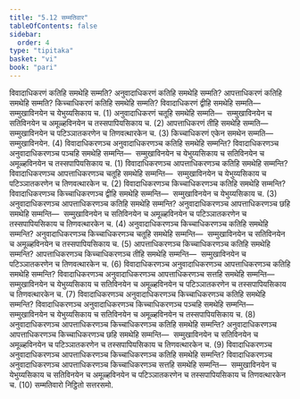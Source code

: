 ```yaml
---
title: "5.12 सम्मतिवार"
tableOfContents: false
sidebar:
  order: 4
type: "tipitaka"
basket: "vi"
book: "pari"
---
```



<DynamicBreadcrumb />

<Division number="307" book="pari">

<Paragraph number="1331" book="pari">
विवादाधिकरणं कतिहि समथेहि सम्मति? अनुवादाधिकरणं कतिहि समथेहि सम्मति? आपत्ताधिकरणं कतिहि समथेहि सम्मति? किच्चाधिकरणं कतिहि समथेहि सम्मति?
</Paragraph>

<Paragraph number="1332" book="pari">
विवादाधिकरणं द्वीहि समथेहि सम्मति—  सम्मुखाविनयेन च येभुय्यसिकाय च. (1)
</Paragraph>

<Paragraph number="1333" book="pari">
अनुवादाधिकरणं चतूहि समथेहि सम्मति—  सम्मुखाविनयेन च सतिविनयेन च अमूळ्हविनयेन च तस्सपापियसिकाय च. (2)
</Paragraph>

<Paragraph number="1334" book="pari">
आपत्ताधिकरणं तीहि समथेहि सम्मति—  सम्मुखाविनयेन च पटिञ्ञातकरणेन च तिणवत्थारकेन च. (3)
</Paragraph>

<Paragraph number="1335" book="pari">
किच्चाधिकरणं एकेन समथेन सम्मति—  सम्मुखाविनयेन. (4)
</Paragraph>

<Paragraph number="1336" book="pari">
विवादाधिकरणञ्च अनुवादाधिकरणञ्च कतिहि समथेहि सम्मन्ति? विवादाधिकरणञ्च अनुवादाधिकरणञ्च पञ्चहि समथेहि सम्मन्ति—  सम्मुखाविनयेन च येभुय्यसिकाय च सतिविनयेन च अमूळ्हविनयेन च तस्सपापियसिकाय च. (1)
</Paragraph>

<Paragraph number="1337" book="pari">
विवादाधिकरणञ्च आपत्ताधिकरणञ्च कतिहि समथेहि सम्मन्ति? विवादाधिकरणञ्च आपत्ताधिकरणञ्च चतूहि समथेहि सम्मन्ति—  सम्मुखाविनयेन च येभुय्यसिकाय च पटिञ्ञातकरणेन च तिणवत्थारकेन च. (2)
</Paragraph>

<Paragraph number="1338" book="pari">
विवादाधिकरणञ्च किच्चाधिकरणञ्च कतिहि समथेहि सम्मन्ति? विवादाधिकरणञ्च किच्चाधिकरणञ्च द्वीहि समथेहि सम्मन्ति—  सम्मुखाविनयेन च येभुय्यसिकाय च. (3)
</Paragraph>

<Paragraph number="1339" book="pari">
अनुवादाधिकरणञ्च आपत्ताधिकरणञ्च कतिहि समथेहि सम्मन्ति? अनुवादाधिकरणञ्च आपत्ताधिकरणञ्च छहि समथेहि सम्मन्ति—  सम्मुखाविनयेन च सतिविनयेन च अमूळ्हविनयेन च पटिञ्ञातकरणेन च तस्सपापियसिकाय च तिणवत्थारकेन च. (4)
</Paragraph>

<Paragraph number="1340" book="pari">
अनुवादाधिकरणञ्च किच्चाधिकरणञ्च कतिहि समथेहि सम्मन्ति? अनुवादाधिकरणञ्च किच्चाधिकरणञ्च चतूहि समथेहि सम्मन्ति—  सम्मुखाविनयेन च सतिविनयेन च अमूळ्हविनयेन च तस्सपापियसिकाय च. (5)
</Paragraph>

<Paragraph number="1341" book="pari">
आपत्ताधिकरणञ्च किच्चाधिकरणञ्च कतिहि समथेहि सम्मन्ति? आपत्ताधिकरणञ्च किच्चाधिकरणञ्च तीहि समथेहि सम्मन्ति—  सम्मुखाविनयेन च पटिञ्ञातकरणेन च तिणवत्थारकेन च. (6)
</Paragraph>

<Paragraph number="1342" book="pari">
विवादाधिकरणञ्च अनुवादाधिकरणञ्च आपत्ताधिकरणञ्च कतिहि समथेहि सम्मन्ति? विवादाधिकरणञ्च अनुवादाधिकरणञ्च आपत्ताधिकरणञ्च सत्तहि समथेहि सम्मन्ति—  सम्मुखाविनयेन च येभुय्यसिकाय च सतिविनयेन च अमूळ्हविनयेन च पटिञ्ञातकरणेन च तस्सपापियसिकाय च तिणवत्थारकेन च. (7)
</Paragraph>

<Paragraph number="1343" book="pari">
विवादाधिकरणञ्च अनुवादाधिकरणञ्च किच्चाधिकरणञ्च कतिहि समथेहि सम्मन्ति? विवादाधिकरणञ्च अनुवादाधिकरणञ्च किच्चाधिकरणञ्च पञ्चहि समथेहि सम्मन्ति—  सम्मुखाविनयेन च येभुय्यसिकाय च सतिविनयेन च अमूळ्हविनयेन च तस्सपापियसिकाय च. (8)
</Paragraph>

<Paragraph number="1344" book="pari">
अनुवादाधिकरणञ्च आपत्ताधिकरणञ्च किच्चाधिकरणञ्च कतिहि समथेहि सम्मन्ति? अनुवादाधिकरणञ्च आपत्ताधिकरणञ्च किच्चाधिकरणञ्च छहि समथेहि सम्मन्ति—  सम्मुखाविनयेन च सतिविनयेन च अमूळ्हविनयेन च पटिञ्ञातकरणेन च तस्सपापियसिकाय च तिणवत्थारकेन च. (9)
</Paragraph>

<Paragraph number="1345" book="pari">
विवादाधिकरणञ्च अनुवादाधिकरणञ्च आपत्ताधिकरणञ्च किच्चाधिकरणञ्च कतिहि समथेहि सम्मन्ति? विवादाधिकरणञ्च अनुवादाधिकरणञ्च आपत्ताधिकरणञ्च किच्चाधिकरणञ्च सत्तहि समथेहि सम्मन्ति—  सम्मुखाविनयेन च येभुय्यसिकाय च सतिविनयेन च अमूळ्हविनयेन च पटिञ्ञातकरणेन च तस्सपापियसिकाय च तिणवत्थारकेन च. (10)

</Paragraph>
</Division>

<Paragraph number="1346" type="center" book="pari">
सम्मतिवारो निट्ठितो सत्तरसमो.
</Paragraph>